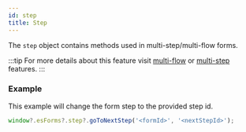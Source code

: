 ```yaml
---
id: step
title: Step
---
```



The `step` object contains methods used in multi-step/multi-flow forms.

:::tip
For more details about this feature visit [multi-flow](/forms/features/multiflow-forms) or [multi-step](/forms/features/multistep-forms) features.
:::

<WindowObject name="Step" filter="step" />

### Example

This example will change the form step to the provided step id.

```js
window?.esForms?.step?.goToNextStep('<formId>', '<nextStepId>');
```

